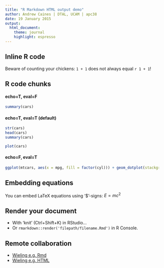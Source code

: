 ```yaml
---
title: "R Markdown HTML output demo"
author: Andrew Caines | DTAL, UCAM | apc38
date: 19 January 2015
output:
  html_document:
    theme: journal
    highlight: espresso
---
```



## Inline R code

Beware of counting your chickens: `1 + 1` does not always equal `r 1 + 1`!


## R code chunks

#### echo=T, eval=F
```r
summary(cars)
```

#### echo=T, eval=T (default)
```r
str(cars)
head(cars)
summary(cars)
```

```r
plot(cars)
```

#### echo=F, eval=T
```r
ggplot(mtcars, aes(x = mpg, fill = factor(cyl))) + geom_dotplot(stackgroups = TRUE, binwidth = 1, method = "histodot")
```


## Embedding equations

You can embed LaTeX equations using '$'-signs: $E=mc^2$


## Render your document

- With 'knit' (Ctrl+Shift+K) in RStudio...
- Or `rmarkdown::render('filepath/filename.Rmd')` in R Console.


## Remote collaboration

- [Wieling e.g. Rmd](http://www.let.rug.nl/~wieling/statscourse/lecture1/lab/answers/lab-including-answers.Rmd)
- [Wieling e.g. HTML](http://www.let.rug.nl/~wieling/statscourse/lecture1/lab/answers/lab-including-answers.html)
